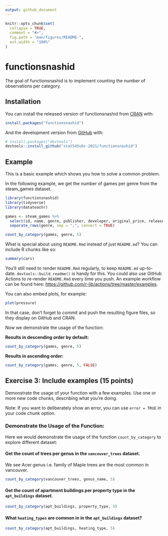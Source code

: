 ```yaml
---
output: github_document
---
```


<!-- README.md is generated from README.Rmd. Please edit that file -->

```r
knitr::opts_chunk$set(
  collapse = TRUE,
  comment = "#>",
  fig.path = "man/figures/README-",
  out.width = "100%"
)
```

# functionsnashid

<!-- badges: start -->
<!-- badges: end -->

The goal of functionsnashid is to implement counting the number of observations per category. 

## Installation

You can install the released version of functionsnashid from [CRAN](https://CRAN.R-project.org) with:

``` r
install.packages("functionsnashid")
```

And the development version from [GitHub](https://github.com/) with:

``` r
# install.packages("devtools")
devtools::install_github("stat545ubc-2021/functionsnashid")
```
## Example

This is a basic example which shows you how to solve a common problem.

In the following example, we get the number of games per genre from the steam_games dataset.

```r
library(functionsnashid)
library(tidyverse)
library(datateachr)

games <- steam_games %>%
  select(id, name, genre, publisher, developer, original_price, release_date, all_reviews) %>%
  separate_rows(genre, sep = ",", convert = TRUE)

count_by_category(games, genre, 5)

```

What is special about using `README.Rmd` instead of just `README.md`? You can include R chunks like so:

```r
summary(cars)
```

You'll still need to render `README.Rmd` regularly, to keep `README.md` up-to-date. `devtools::build_readme()` is handy for this. You could also use GitHub Actions to re-render `README.Rmd` every time you push. An example workflow can be found here: <https://github.com/r-lib/actions/tree/master/examples>.

You can also embed plots, for example:

```r
plot(pressure)
```

In that case, don't forget to commit and push the resulting figure files, so they display on GitHub and CRAN.





Now we demonstrate the usage of the function:

**Results in descending order by default:**

```r
count_by_category(games, genre, 5)
```

**Results in ascending order:**

```r
count_by_category(games, genre, 5, FALSE)
```

## Exercise 3: Include examples (15 points)

Demonstrate the usage of your function with a few examples. Use one or more new code chunks, describing what you're doing.

Note: If you want to deliberately show an error, you can use `error = TRUE` in your code chunk option.

### Demonstrate the Usage of the Function:

Here we would demonstrate the usage of the function `count_by_category` to explore different dataset:

#### Get the count of trees per genus in the `vancouver_trees` dataset.

We see Acer genus i.e. family of Maple trees are the most common in vancouver.

```r
count_by_category(vancouver_trees, genus_name, 5)
```

#### Get the count of apartment buildings per property type in the `apt_buildings` dataset. 

```r
count_by_category(apt_buildings, property_type, 5)
```
#### What `heating_types` are common in in the `apt_buildings` dataset?

```r
count_by_category(apt_buildings, heating_type, 5)
```
